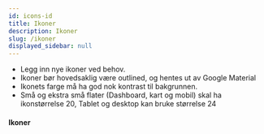 ```yaml
---
id: icons-id
title: Ikoner
description: Ikoner
slug: /ikoner
displayed_sidebar: null
---
```


* Legg inn nye ikoner ved behov.
* Ikoner bør hovedsaklig være outlined, og hentes ut av Google Material
* Ikonets farge må ha god nok kontrast til bakgrunnen.
* Små og ekstra små flater (Dashboard, kart og mobil) skal ha ikonstørrelse 20, Tablet og desktop kan bruke størrelse 24

#### Ikoner